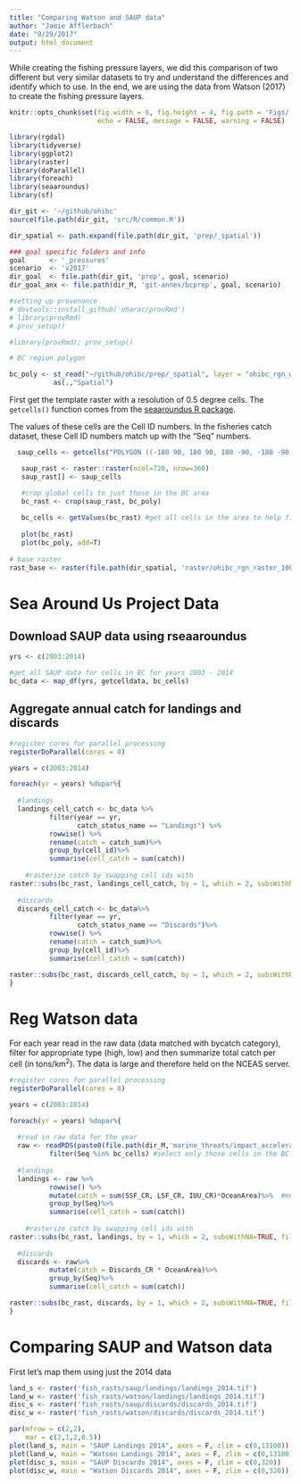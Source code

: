 ```yaml
---
title: "Comparing Watson and SAUP data"
author: "Jamie Afflerbach"
date: "9/29/2017"
output: html_document
---
```


While creating the fishing pressure layers, we did this comparison of two different but very similar datasets to try and understand the differences and identify which to use. In the end, we are using the data from Watson (2017) to create the fishing pressure layers.

``` r
knitr::opts_chunk$set(fig.width = 6, fig.height = 4, fig.path = 'Figs/',
                      echo = FALSE, message = FALSE, warning = FALSE)

library(rgdal)
library(tidyverse)
library(ggplot2)
library(raster)
library(doParallel)
library(foreach)
library(seaaroundus)
library(sf)

dir_git <- '~/github/ohibc'
source(file.path(dir_git, 'src/R/common.R'))

dir_spatial <- path.expand(file.path(dir_git, 'prep/_spatial'))

### goal specific folders and info
goal      <- '_pressures'
scenario  <- 'v2017'
dir_goal  <- file.path(dir_git, 'prep', goal, scenario)
dir_goal_anx <- file.path(dir_M, 'git-annex/bcprep', goal, scenario)

#setting up provenance
# devtools::install_github('oharac/provRmd')
# library(provRmd)
# prov_setup()

#library(provRmd); prov_setup()

# BC region polygon

bc_poly <- st_read("~/github/ohibc/prep/_spatial", layer = "ohibc_rgn_wgs84") %>%
           as(.,"Spatial")
```


First get the template raster with a resolution of 0.5 degree cells. The `getcells()` function comes from the [seaaroundus R package](https://github.com/ropensci/seaaroundus).

The values of these cells are the Cell ID numbers. In the fisheries catch dataset, these Cell ID numbers match up with the "Seq" numbers.

```r

  saup_cells <- getcells("POLYGON ((-180 90, 180 90, 180 -90, -180 -90, -180 90))")

   saup_rast <- raster::raster(ncol=720, nrow=360)
   saup_rast[] <- saup_cells

   #crop global cells to just those in the BC area
   bc_rast <- crop(saup_rast, bc_poly) 
   
   bc_cells <- getValues(bc_rast) #get all cells in the area to help filter out spatial catch data
   
   plot(bc_rast)
   plot(bc_poly, add=T)
   
# base raster
rast_base <- raster(file.path(dir_spatial, 'raster/ohibc_rgn_raster_1000m.tif'))
```


# Sea Around Us Project Data

## Download SAUP data using rseaaroundus

```r

yrs <- c(2003:2014)

#get all SAUP data for cells in BC for years 2003 - 2014
bc_data <- map_df(yrs, getcelldata, bc_cells)

```

## Aggregate annual catch for landings and discards

```r

#register cores for parallel processing
registerDoParallel(cores = 8)

years = c(2003:2014)

foreach(yr = years) %dopar%{
  
  #landings
  landings_cell_catch <- bc_data %>%
          filter(year == yr,
                 catch_status_name == "Landings") %>%
          rowwise() %>%
          rename(catch = catch_sum)%>% 
          group_by(cell_id)%>%
          summarise(cell_catch = sum(catch))
          
    #rasterize catch by swapping cell ids with 
raster::subs(bc_rast, landings_cell_catch, by = 1, which = 2, subsWithNA=TRUE, filename = paste0('fish_rasts/saup/landings/landings_',yr,'.tif'),overwrite=T) 
  
  #discards
  discards_cell_catch <- bc_data%>%
          filter(year == yr,
                 catch_status_name == "Discards")%>%
          rowwise() %>%
          rename(catch = catch_sum)%>% 
          group_by(cell_id)%>%
          summarise(cell_catch = sum(catch))

raster::subs(bc_rast, discards_cell_catch, by = 1, which = 2, subsWithNA=TRUE, filename = paste0('fish_rasts/saup/discards/discards_',yr,'.tif'),overwrite=T) 
}

```


# Reg Watson data

For each year read in the raw data (data matched with bycatch category), filter for appropriate type (high, low) and then summarize total catch per cell (in tons/km^2^). The data is large and therefore held on the NCEAS server.

```r

#register cores for parallel processing
registerDoParallel(cores = 8)

years = c(2003:2014)

foreach(yr = years) %dopar%{
  
  #read in raw data for the year
  raw <- readRDS(paste0(file.path(dir_M,'marine_threats/impact_acceleration/stressors/comm_fish/int/catch_data_'),yr,'.rds')) %>%
          filter(Seq %in% bc_cells) #select only those cells in the BC region
  
  #landings
  landings <- raw %>%
          rowwise() %>%
          mutate(catch = sum(SSF_CR, LSF_CR, IUU_CR)*OceanArea)%>%  #multiplying by OceanArea to get tons per cell, making this comparable to SAUP. If we use this data, we will not need to do this
          group_by(Seq)%>%
          summarise(cell_catch = sum(catch))
          
    #rasterize catch by swapping cell ids with 
raster::subs(bc_rast, landings, by = 1, which = 2, subsWithNA=TRUE, filename = paste0('fish_rasts/watson/landings/landings_',yr,'.tif'),overwrite=T) 
  
  #discards
  discards <- raw%>%
          mutate(catch = Discards_CR * OceanArea)%>%
          group_by(Seq)%>%
          summarise(cell_catch = sum(catch))

raster::subs(bc_rast, discards, by = 1, which = 2, subsWithNA=TRUE, filename = paste0('fish_rasts/watson/discards/discards_',yr,'.tif'),overwrite=T) 
}

```

# Comparing SAUP and Watson data

First let's map them using just the 2014 data
```r
land_s <- raster('fish_rasts/saup/landings/landings_2014.tif')
land_w <- raster('fish_rasts/watson/landings/landings_2014.tif')
disc_s <- raster('fish_rasts/saup/discards/discards_2014.tif')
disc_w <- raster('fish_rasts/watson/discards/discards_2014.tif')

par(mfrow = c(2,2),
    mar = c(2,1,2,0.5))
plot(land_s, main = "SAUP Landings 2014", axes = F, zlim = c(0,13100))
plot(land_w, main = "Watson Landings 2014", axes = F, zlim = c(0,13100))
plot(disc_s, main = "SAUP Discards 2014", axes = F, zlim = c(0,320))
plot(disc_w, main = "Watson Discards 2014", axes = F, zlim = c(0,320))

```
